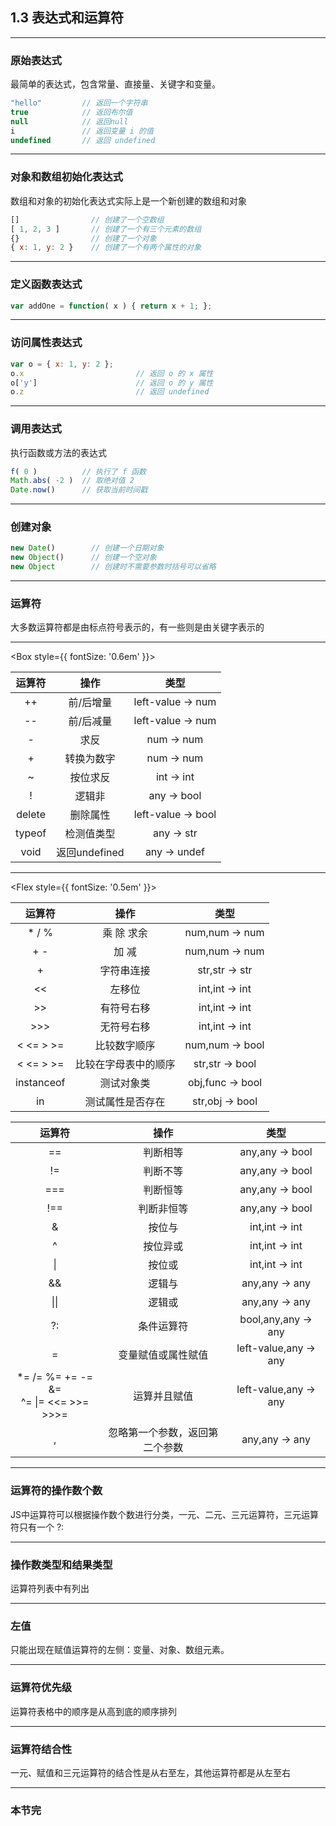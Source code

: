 


## 1.3 表达式和运算符

---

### 原始表达式

最简单的表达式，包含常量、直接量、关键字和变量。

```js
"hello"         // 返回一个字符串
true            // 返回布尔值
null            // 返回null
i               // 返回变量 i 的值
undefined       // 返回 undefined
```
---

### 对象和数组初始化表达式

数组和对象的初始化表达式实际上是一个新创建的数组和对象

```js
[]                // 创建了一个空数组
[ 1, 2, 3 ]       // 创建了一个有三个元素的数组
{}                // 创建了一个对象
{ x: 1, y: 2 }    // 创建了一个有两个属性的对象
```

---

### 定义函数表达式

```js
var addOne = function( x ) { return x + 1; };
```
---

### 访问属性表达式

```js
var o = { x: 1, y: 2 };
o.x                         // 返回 o 的 x 属性
o['y']                      // 返回 o 的 y 属性
o.z                         // 返回 undefined
```

---

### 调用表达式

执行函数或方法的表达式

```js
f( 0 )          // 执行了 f 函数
Math.abs( -2 )  // 取绝对值 2
Date.now()      // 获取当前时间戳
```

---

### 创建对象

```js
new Date()        // 创建一个日期对象
new Object()      // 创建一个空对象
new Object        // 创建时不需要参数时括号可以省略
```

---

### 运算符

大多数运算符都是由标点符号表示的，有一些则是由关键字表示的

---

<Box style={{ fontSize: '0.6em' }}>

运算符 | 操作 | 类型
:-:|:-:|:-:
++ | 前/后增量 | left-value -> num
-- | 前/后减量 | left-value -> num
- | 求反 | num -> num
+ | 转换为数字 | num -> num
~ | 按位求反 | int -> int
! | 逻辑非 | any -> bool
delete | 删除属性 | left-value -> bool
typeof | 检测值类型 | any -> str
void | 返回undefined | any -> undef

</Box>

---

<Flex style={{ fontSize: '0.5em' }}>
  <Box p={3}>

  运算符 | 操作 | 类型
  :-:|:-:|:-:
  *  /  % | 乘 除 求余 | num,num -> num
  +  - | 加 减 | num,num -> num
  + | 字符串连接 | str,str -> str
  << | 左移位 | int,int -> int
  >> | 有符号右移 | int,int -> int
  >>> | 无符号右移 | int,int -> int
  < <= > >= | 比较数字顺序 | num,num -> bool
  < <= > >= | 比较在字母表中的顺序 | str,str -> bool
  instanceof | 测试对象类 | obj,func -> bool
  in | 测试属性是否存在 | str,obj -> bool

  </Box>
  <Box p={3}>

  运算符 | 操作 | 类型
  :-:|:-:|:-:
  == | 判断相等 | any,any -> bool
  != | 判断不等 | any,any -> bool
  === | 判断恒等 | any,any -> bool
  !== | 判断非恒等 | any,any -> bool
  & | 按位与 | int,int -> int
  ^ | 按位异或 | int,int -> int
  \| | 按位或 | int,int -> int
  && | 逻辑与 | any,any -> any
  \|\| | 逻辑或 | any,any -> any
  ?: | 条件运算符 | bool,any,any -> any
  =                       | 变量赋值或属性赋值 | left-value,any -> any
  <div>*= /= %= += -= &=</div><div>^= \|= <<= >>= >>>=</div> | 运算并且赋值 | left-value,any -> any
  , | 忽略第一个参数，返回第二个参数 | any,any -> any

  </Box>
</Flex>

---

### 运算符的操作数个数

JS中运算符可以根据操作数个数进行分类，一元、二元、三元运算符，三元运算符只有一个 ?:

---

### 操作数类型和结果类型

运算符列表中有列出

---

### 左值

只能出现在赋值运算符的左侧：变量、对象、数组元素。

---

### 运算符优先级

运算符表格中的顺序是从高到底的顺序排列

---

### 运算符结合性

一元、赋值和三元运算符的结合性是从右至左，其他运算符都是从左至右

---

### 本节完
